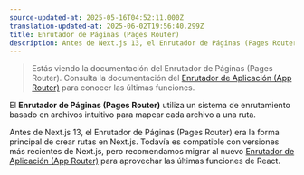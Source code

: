 ```yaml
---
source-updated-at: 2025-05-16T04:52:11.000Z
translation-updated-at: 2025-06-02T19:56:40.299Z
title: Enrutador de Páginas (Pages Router)
description: Antes de Next.js 13, el Enrutador de Páginas (Pages Router) era la forma principal de crear rutas en Next.js con un sistema de enrutamiento basado en archivos intuitivo.
---
```


> Estás viendo la documentación del Enrutador de Páginas (Pages Router). Consulta la documentación del [Enrutador de Aplicación (App Router)](/docs/app) para conocer las últimas funciones.

El **Enrutador de Páginas (Pages Router)** utiliza un sistema de enrutamiento basado en archivos intuitivo para mapear cada archivo a una ruta.

Antes de Next.js 13, el Enrutador de Páginas (Pages Router) era la forma principal de crear rutas en Next.js. Todavía es compatible con versiones más recientes de Next.js, pero recomendamos migrar al nuevo [Enrutador de Aplicación (App Router)](/docs/app) para aprovechar las últimas funciones de React.